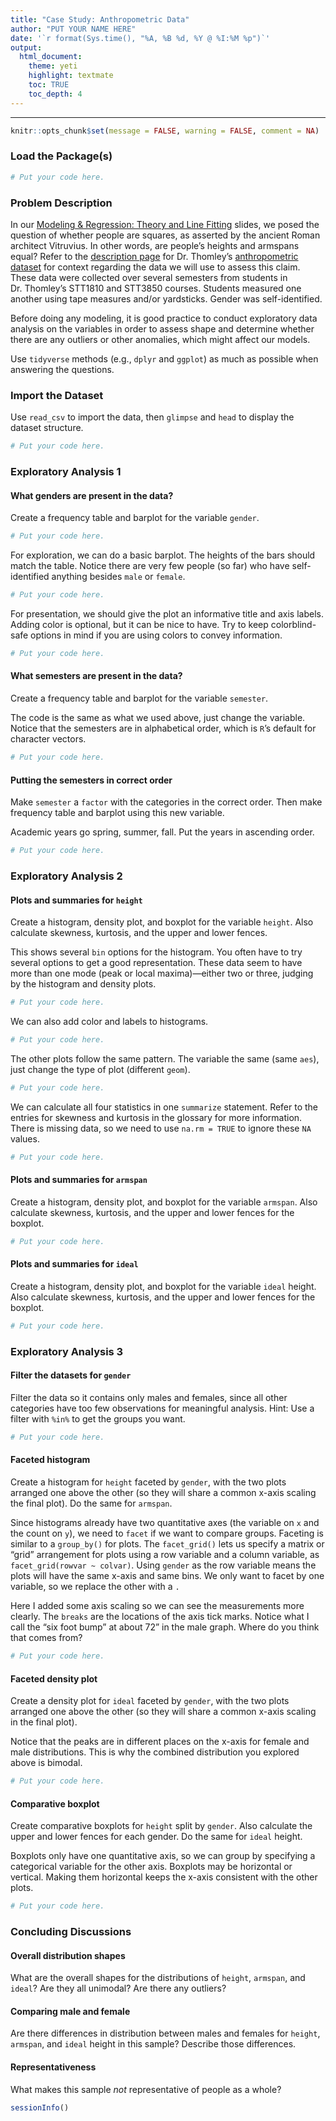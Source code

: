 ```yaml
---
title: "Case Study: Anthropometric Data"
author: "PUT YOUR NAME HERE"
date: '`r format(Sys.time(), "%A, %B %d, %Y @ %I:%M %p")`'
output: 
  html_document: 
    theme: yeti
    highlight: textmate
    toc: TRUE
    toc_depth: 4
---
```


<hr>

```r
knitr::opts_chunk$set(message = FALSE, warning = FALSE, comment = NA)
```

### Load the Package(s)

```r
# Put your code here.
```

### Problem Description

In our [Modeling & Regression: Theory and Line Fitting](https://stat-jet-asu.github.io/StatisticalDataAnalysis1/Slides/ModelingRegression01.html#1) slides, we posed the question of whether people are squares, as asserted by the ancient Roman architect Vitruvius. In other words, are people's heights and armspans equal? Refer to the [description page](https://stat-jet-asu.github.io/Datasets/InstructorDescriptions/anthropometric.html) for Dr. Thomley's [anthropometric dataset](https://raw.githubusercontent.com/STAT-JET-ASU/Datasets/master/Instructor/anthropometric.csv) for context regarding the data we will use to assess this claim. These data were collected over several semesters from students in Dr. Thomley’s STT1810 and STT3850 courses. Students measured one another using tape measures and/or yardsticks. Gender was self-identified.

Before doing any modeling, it is good practice to conduct exploratory data analysis on the variables in order to assess shape and determine whether there are any outliers or other anomalies, which might affect our models.

Use `tidyverse` methods (e.g., `dplyr` and `ggplot`) as much as possible when answering the questions. 

### Import the Dataset

Use `read_csv` to import the data, then `glimpse` and `head` to display the dataset structure.

```r
# Put your code here.
```

### Exploratory Analysis 1

#### What genders are present in the data?

Create a frequency table and barplot for the variable `gender`. 

```r
# Put your code here.
```

For exploration, we can do a basic barplot. The heights of the bars should match the table. Notice there are very few people (so far) who have self-identified anything besides `male` or `female`.

```r
# Put your code here.
```

For presentation, we should give the plot an informative title and axis labels. Adding color is optional, but it can be nice to have. Try to keep colorblind-safe options in mind if you are using colors to convey information.

```r
# Put your code here.
```

#### What semesters are present in the data?

Create a frequency table and barplot for the variable `semester`. 

The code is the same as what we used above, just change the variable. Notice that the semesters are in alphabetical order, which is `R`'s default for character vectors.

```r
# Put your code here.
```

#### Putting the semesters in correct order

Make `semester` a `factor` with the categories in the correct order. Then make frequency table and barplot using this new variable.

Academic years go spring, summer, fall. Put the years in ascending order.

```r
# Put your code here.
```

### Exploratory Analysis 2

#### Plots and summaries for `height`

Create a histogram, density plot, and boxplot for the variable `height`. Also calculate skewness, kurtosis, and the upper and lower fences.

This shows several `bin` options for the histogram. You often have to try several options to get a good representation. These data seem to have more than one mode (peak or local maxima)---either two or three, judging by the histogram and density plots.

```r
# Put your code here.
```

We can also add color and labels to histograms.

```r
# Put your code here.
```

The other plots follow the same pattern. The variable the same (same `aes`), just change the type of plot (different `geom`).

```r
# Put your code here.
```

We can calculate all four statistics in one `summarize` statement. Refer to the entries for skewness and kurtosis in the glossary for more information. There is missing data, so we need to use `na.rm = TRUE` to ignore these `NA` values.

```r
# Put your code here.
```

#### Plots and summaries for `armspan`

Create a histogram, density plot, and boxplot for the variable `armspan`. Also calculate skewness, kurtosis, and the upper and lower fences for the boxplot.

```r
# Put your code here.
```

#### Plots and summaries for `ideal`

Create a histogram, density plot, and boxplot for the variable `ideal` height. Also calculate skewness, kurtosis, and the upper and lower fences for the boxplot.

```r
# Put your code here.
```

### Exploratory Analysis 3

#### Filter the datasets for `gender`

Filter the data so it contains only males and females, since all other categories have too few observations for meaningful analysis. Hint: Use a filter with `%in%` to get the groups you want.

```r
# Put your code here.
```

#### Faceted histogram

Create a histogram for `height` faceted by `gender`, with the two plots arranged one above the other (so they will share a common x-axis scaling  the final plot). Do the same for `armspan`.

Since histograms already have two quantitative axes (the variable on `x` and the count on `y`), we need to `facet` if we want to compare groups. Faceting is similar to a `group_by()` for plots. The `facet_grid()` lets us specify a matrix or "grid" arrangement for plots using a row variable and a column variable, as `facet_grid(rowvar ~ colvar)`. Using `gender` as the row variable means the plots will have the same x-axis and same bins. We only want to facet by one variable, so we replace the other with a `.`

Here I added some axis scaling so we can see the measurements more clearly. The `breaks` are the locations of the axis tick marks. Notice what I call the "six foot bump" at about 72" in the male graph. Where do you think that comes from?

```r
# Put your code here.
```

#### Faceted density plot

Create a density plot for `ideal` faceted by `gender`, with the two plots arranged one above the other (so they will share a common x-axis scaling in the final plot).

Notice that the peaks are in different places on the x-axis for female and male distributions. This is why the combined distribution you explored above is bimodal.

```r
# Put your code here.
```

#### Comparative boxplot

Create comparative boxplots for `height` split by `gender`. Also calculate the upper and lower fences for each gender. Do the same for `ideal` height.

Boxplots only have one quantitative axis, so we can group by specifying a categorical variable for the other axis. Boxplots may be horizontal or vertical. Making them horizontal keeps the x-axis consistent with the other plots.

```r
# Put your code here.
```

### Concluding Discussions

#### Overall distribution shapes 

What are the overall shapes for the distributions of `height`, `armspan`, and `ideal`? Are they all unimodal? Are there any outliers?

#### Comparing male and female

Are there differences in distribution between males and females for `height`, `armspan`, and `ideal` height in this sample? Describe those differences.

#### Representativeness

What makes this sample *not* representative of people as a whole?


```r
sessionInfo()
```

